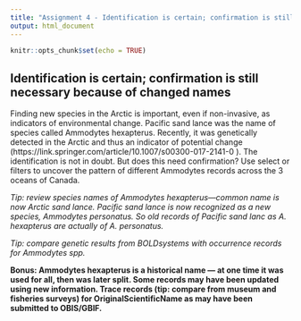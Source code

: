 ```yaml
---
title: "Assignment 4 - Identification is certain; confirmation is still necessary because of changed names"
output: html_document
---
```


```r
knitr::opts_chunk$set(echo = TRUE)
```

## Identification is certain; confirmation is still necessary because of changed names

Finding new species in the Arctic is important, even if non-invasive, as indicators of environmental change.
Pacific sand lance was the name of species called Ammodytes hexapterus. Recently, it was genetically detected in the Arctic and thus an indicator of potential change (https://link.springer.com/article/10.1007/s00300-017-2141-0
). The identification is not in doubt. But does this need confirmation? Use select or filters to uncover the pattern of different Ammodytes records across the 3 oceans of Canada.

*Tip: review species names of Ammodytes hexapterus—common name is now Arctic sand lance. Pacific sand lance is now recognized as a new species, Ammodytes personatus. So old records of Pacific sand lanc as A. hexapterus are actually of A. personatus.*

*Tip: compare genetic results from BOLDsystems with occurrence records for Ammodytes spp.*

**Bonus: Ammodytes hexapterus is a historical name — at one time it was used for all, then was later split. Some records may have been updated using new information. Trace records (tip: compare from museum and fisheries surveys) for OriginalScientificName as may have been submitted to OBIS/GBIF.**

```r



```


